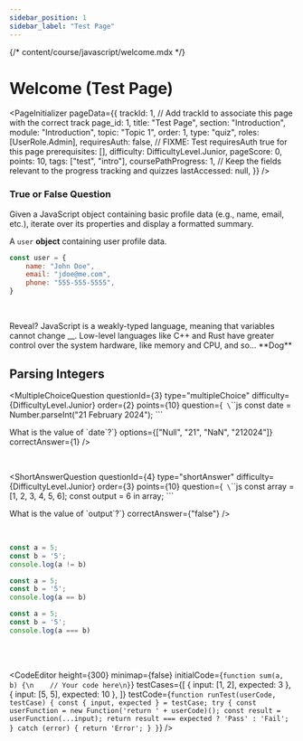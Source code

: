 ```yaml
---
sidebar_position: 1
sidebar_label: "Test Page"
---
```

{/* content/course/javascript/welcome.mdx */}


# Welcome (Test Page)

<PageInitializer
    pageData={{
        trackId: 1, // Add trackId to associate this page with the correct track
        page_id: 1,
        title: "Test Page",
        section: "Introduction",
        module: "Introduction",
        topic: "Topic 1",
        order: 1,
        type: "quiz",
        roles: [UserRole.Admin],
        requiresAuth: false, // FIXME: Test requiresAuth true for this page
        prerequisites: [],
        difficulty: DifficultyLevel.Junior,
        pageScore: 0,
        points: 10,
        tags: ["test", "intro"],
        coursePathProgress: 1, // Keep the fields relevant to the progress tracking and quizzes
        lastAccessed: null,
    }}
/>


### True or False Question

Given a JavaScript object containing basic profile data (e.g., name, email, etc.), iterate over its properties and display a formatted summary.

A `user` <Blue>**object**</Blue> containing user profile data.

```JavaScript
const user = {
    name: "John Doe",
    email: "jdoe@me.com",
    phone: "555-555-5555",
}
```

<TrueFalseQuestion
    questionId={1}
    order={1}
    difficulty={DifficultyLevel.Junior}
    question="🤔 JavaScript is a strongly-typed language."
    correctAnswer={false}
    points={10}
/>
<br />

<Accordion1 title="Explanation">
    Reveal? JavaScript is a weakly-typed language, meaning that variables cannot
    change __. Low-level languages like C++ and Rust have greater control over
    the system hardware, like memory and CPU, and so... **Dog**
</Accordion1>

<br />

## Parsing Integers

<MultipleChoiceQuestion
    questionId={3}
    type="multipleChoice"
    difficulty={DifficultyLevel.Junior}
    order={2}
    points={10}
    question={`
\`\`\`js
const date = Number.parseInt("21 February 2024");
\`\`\`

What is the value of \`date\`?`}
    options={["Null", "21", "NaN", "212024"]}
    correctAnswer={1}
/>

<br />

<ShortAnswerQuestion
  questionId={4}
  type="shortAnswer"
  difficulty={DifficultyLevel.Junior}
  order={3}
  points={10}
  question={`
\`\`\`js
const array = [1, 2, 3, 4, 5, 6];
const output = 6 in array;
\`\`\`

What is the value of \`output\`?`}
  correctAnswer={"false"} 
/>

<br />


```js
const a = 5;
const b = '5';
console.log(a != b)
```
```js
const a = 5;
const b = '5';
console.log(a == b)
```
```js
const a = 5;
const b = '5';
console.log(a === b)
```

<CodeChoiceQuestion
questionId={2}
correctAnswer={2}
points={10}
question="Choose the correct block of code."
/>

<br />
<TestComponent />
<br />

<CodeEditor
    height={300}
    minimap={false}
    initialCode={`function sum(a, b) {\n    // Your code here\n}`}
    testCases={[
        { input: [1, 2], expected: 3 },
        { input: [5, 5], expected: 10 },
    ]}
    testCode={`function runTest(userCode, testCase) {
        const { input, expected } = testCase;
        try {
            const userFunction = new Function('return ' + userCode)();
            const result = userFunction(...input);
            return result === expected ? 'Pass' : 'Fail';
        } catch (error) {
            return 'Error';
        }
    }`}
/>